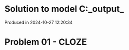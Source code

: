 # Solution to model C:\Users\pedrocruz\Documents\GitHub\pyequa\examples\cloze\_output_

Produced in 2024-10-27 12:20:34

# Problem 01 - CLOZE
